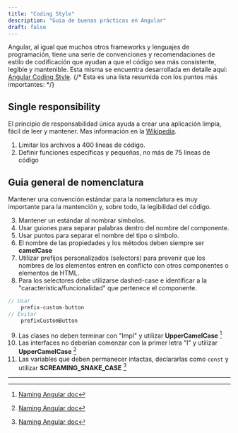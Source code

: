 ---
title: "Coding Style"
description: "Guia de buenas prácticas en Angular"
draft: false
---

Angular, al igual que muchos otros frameworks y lenguajes de programación, tiene una serie de convenciones y recomendaciones de estilo de codificación que ayudan a que el código sea más consistente, legible y mantenible. Esta misma se encuentra desarrollada en detalle aquí: [Angular Coding Style](https://angular.io/guide/styleguide).
{/* Esta es una lista resumida con los puntos más importantes: */}

## Single responsibility

El principio de responsabilidad única ayuda a crear una aplicación limpia, fácil de leer y mantener. Mas información en la [Wikipedia](https://es.wikipedia.org/wiki/Principio_de_responsabilidad_%C3%BAnica).

1. Limitar los archivos a 400 lineas de código.
2. Definir funciones específicas y pequeñas, no más de 75 lineas de código

## Guia general de nomenclatura

Mantener una convención estándar para la nomenclatura es muy importante para la mantención y, sobre todo, la legibilidad del código.

3. Mantener un estándar al nombrar símbolos.
4. Usar guiones para separar palabras dentro del nombre del componente.
5. Usar puntos para separar el nombre del tipo o símbolo.
6. El nombre de las propiedades y los métodos deben siempre ser **camelCase**
7. Utilizar prefijos personalizados (selectors) para prevenir que los nombres de los elementos entren en conflicto con otros componentes o elementos de HTML.
8. Para los selectores debe utilizarse dashed-case e identificar a la "característica/funcionalidad" que pertenece el componente.

```c
// Usar
    prefix-custom-button
// Evitar
    prefixCustomButton
```

9. Las clases no deben terminar con "Impl" y utilizar **UpperCamelCase** [^1]
10. Las interfaces no deberían comenzar con la primer letra "I" y utilizar **UpperCamelCase** [^1]
11. Las variables que deben permanecer intactas, declararlas como `const` y utilizar **SCREAMING_SNAKE_CASE** [^1]

---

[^1]: [Naming Angular doc](https://github.com/angular/angular/blob/main/docs/NAMING.md)
